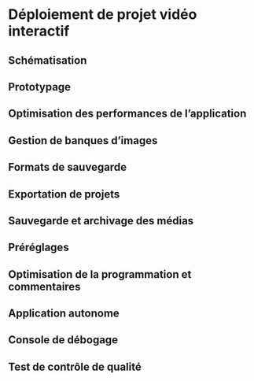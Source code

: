 # Déploiement de projet vidéo interactif

## Schématisation 

## Prototypage

## Optimisation des performances de l’application 

## Gestion de banques d’images 

## Formats de sauvegarde  

## Exportation de projets 

## Sauvegarde et archivage des médias 

## Préréglages 

## Optimisation de la programmation et commentaires 

## Application autonome 

## Console de débogage 
## Test de contrôle de qualité 


